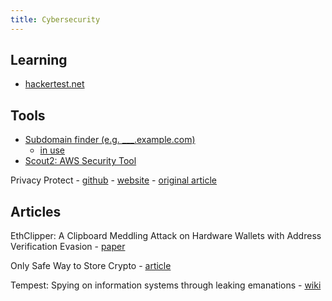 ```yaml
--- 
title: Cybersecurity
---
```



## Learning

- [hackertest.net](http://www.hackertest.net/)

## Tools

- [Subdomain finder (e.g. ___.example.com)](https://www.geeksforgeeks.org/subfinder-tool-in-linux/)
    - [in use](https://twitter.com/hacker_/status/1575466236426670080?s=20&t=XaTcIuMck-s-sOQlsv_5sQ)

- [Scout2: AWS Security Tool](https://www.kitploit.com/2018/07/scout2-security-auditing-tool-for-aws.html?m=0)

Privacy Protect
- [github](https://github.com/therockstorm/privacy-protect)
- [website](https://www.privacyprotect.dev/)
- [original article](https://mprimi.github.io/portable-secret/)

## Articles

EthClipper: A Clipboard Meddling Attack on Hardware Wallets with Address Verification Evasion
- [paper](https://arxiv.org/pdf/2108.14004.pdf)

Only Safe Way to Store Crypto
- [article](https://officercia.mirror.xyz/p1ieZdxQWH4yHCNOXNPHyT8So1cY0X_wMGKwdmavi7s)

Tempest: Spying on information systems through leaking emanations
- [wiki](https://en.wikipedia.org/wiki/Tempest_(codename))